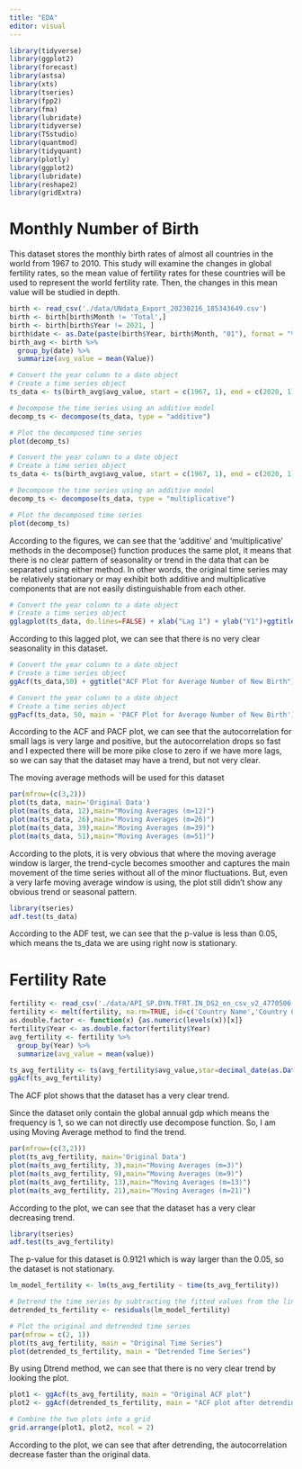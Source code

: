```yaml
---
title: "EDA"
editor: visual
---
```


```r
library(tidyverse)
library(ggplot2)
library(forecast)
library(astsa) 
library(xts)
library(tseries)
library(fpp2)
library(fma)
library(lubridate)
library(tidyverse)
library(TSstudio)
library(quantmod)
library(tidyquant)
library(plotly)
library(ggplot2)
library(lubridate)
library(reshape2)
library(gridExtra)
```

# Monthly Number of Birth

This dataset stores the monthly birth rates of almost all countries in the world from 1967 to 2010. This study will examine the changes in global fertility rates, so the mean value of fertility rates for these countries will be used to represent the world fertility rate. Then, the changes in this mean value will be studied in depth.

```r
birth <- read_csv('./data/UNdata_Export_20230216_185343649.csv')
birth <- birth[birth$Month != 'Total',]
birth <- birth[birth$Year != 2021, ]
birth$date <- as.Date(paste(birth$Year, birth$Month, "01"), format = "%Y %B %d")
birth_avg <- birth %>%
  group_by(date) %>%
  summarize(avg_value = mean(Value))
```

```r
# Convert the year column to a date object
# Create a time series object
ts_data <- ts(birth_avg$avg_value, start = c(1967, 1), end = c(2020, 1), frequency = 12)

# Decompose the time series using an additive model
decomp_ts <- decompose(ts_data, type = "additive")

# Plot the decomposed time series
plot(decomp_ts)
```

```r
# Convert the year column to a date object
# Create a time series object
ts_data <- ts(birth_avg$avg_value, start = c(1967, 1), end = c(2020, 1), frequency = 12)

# Decompose the time series using an additive model
decomp_ts <- decompose(ts_data, type = "multiplicative")

# Plot the decomposed time series
plot(decomp_ts)
```

According to the figures, we can see that the 'additive' and 'multiplicative' methods in the decompose() function produces the same plot, it means that there is no clear pattern of seasonality or trend in the data that can be separated using either method. In other words, the original time series may be relatively stationary or may exhibit both additive and multiplicative components that are not easily distinguishable from each other.

```r
# Convert the year column to a date object
# Create a time series object
gglagplot(ts_data, do.lines=FALSE) + xlab("Lag 1") + ylab("Y1")+ggtitle("Lag plot for Average Number of New Birth")
```

According to this lagged plot, we can see that there is no very clear seasonality in this dataset.

```r
# Convert the year column to a date object
# Create a time series object
ggAcf(ts_data,50) + ggtitle("ACF Plot for Average Number of New Birth")
```

```r
# Convert the year column to a date object
# Create a time series object
ggPacf(ts_data, 50, main = 'PACF Plot for Average Number of New Birth')
```

According to the ACF and PACF plot, we can see that the autocorrelation for small lags is very large and positive, but the autocorrelation drops so fast and I expected there will be more pike close to zero if we have more lags, so we can say that the dataset may have a trend, but not very clear.

The moving average methods will be used for this dataset

```r
par(mfrow=(c(3,2)))
plot(ts_data, main='Original Data')
plot(ma(ts_data, 12),main="Moving Averages (m=12)")
plot(ma(ts_data, 26),main="Moving Averages (m=26)")
plot(ma(ts_data, 39),main="Moving Averages (m=39)")
plot(ma(ts_data, 51),main="Moving Averages (m=51)")
```

According to the plots, it is very obvious that where the moving average window is larger, the trend-cycle becomes smoother and captures the main movement of the time series without all of the minor fluctuations. But, even a very larfe moving average window is using, the plot still didn't show any obvious trend or seasonal pattern.

```r
library(tseries)
adf.test(ts_data)
```

According to the ADF test, we can see that the p-value is less than 0.05, which means the ts_data we are using right now is stationary.



# Fertility Rate

```r
fertility <- read_csv('./data/API_SP.DYN.TFRT.IN_DS2_en_csv_v2_4770506.csv', skip=4)
fertility <- melt(fertility, na.rm=TRUE, id=c('Country Name','Country Code','Indicator Name','Indicator Code'), variable.name = 'Year')
as.double.factor <- function(x) {as.numeric(levels(x))[x]}
fertility$Year <- as.double.factor(fertility$Year)
avg_fertility <- fertility %>%
  group_by(Year) %>%
  summarize(avg_value = mean(value))
```

```r
ts_avg_fertility <- ts(avg_fertility$avg_value,star=decimal_date(as.Date("1960-01-01",format = "%Y-%m-%d")),frequency = 1)
ggAcf(ts_avg_fertility)
```

The ACF plot shows that the dataset has a very clear trend.

Since the dataset only contain the global annual gdp which means the frequency is 1, so we can not directly use decompose function. So, I am using Moving Average method to find the trend.

```r
par(mfrow=(c(3,2)))
plot(ts_avg_fertility, main='Original Data')
plot(ma(ts_avg_fertility, 3),main="Moving Averages (m=3)")
plot(ma(ts_avg_fertility, 9),main="Moving Averages (m=9)")
plot(ma(ts_avg_fertility, 13),main="Moving Averages (m=13)")
plot(ma(ts_avg_fertility, 21),main="Moving Averages (m=21)")
```

According to the plot, we can see that the dataset has a very clear decreasing trend.

```r
library(tseries)
adf.test(ts_avg_fertility)
```

The p-value for this dataset is 0.9121 which is way larger than the 0.05, so the dataset is not stationary.

```r
lm_model_fertility <- lm(ts_avg_fertility ~ time(ts_avg_fertility))

# Detrend the time series by subtracting the fitted values from the linear model
detrended_ts_fertility <- residuals(lm_model_fertility)

# Plot the original and detrended time series
par(mfrow = c(2, 1))
plot(ts_avg_fertility, main = "Original Time Series")
plot(detrended_ts_fertility, main = "Detrended Time Series")
```

By using Dtrend method, we can see that there is no very clear trend by looking the plot.

```r
plot1 <- ggAcf(ts_avg_fertility, main = "Original ACF plot")
plot2 <- ggAcf(detrended_ts_fertility, main = "ACF plot after detrending")

# Combine the two plots into a grid
grid.arrange(plot1, plot2, ncol = 2)
```

According to the plot, we can see that after detrending, the autocorrelation decrease faster than the original data.

